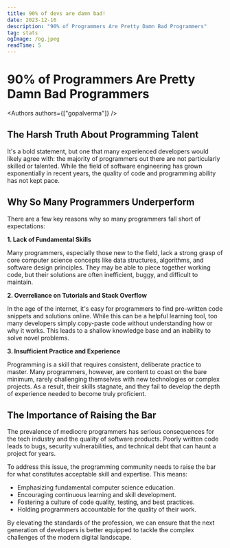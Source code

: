 ```yaml
---
title: 90% of devs are damn bad!
date: 2023-12-16
description: "90% of Programmers Are Pretty Damn Bad Programmers"
tag: stats
ogImage: /og.jpeg
readTime: 5
---
```


# 90% of Programmers Are Pretty Damn Bad Programmers


<Authors authors={["gopalverma"]} />

## The Harsh Truth About Programming Talent

It's a bold statement, but one that many experienced developers would likely agree with: the majority of programmers out there are not particularly skilled or talented. While the field of software engineering has grown exponentially in recent years, the quality of code and programming ability has not kept pace.

## Why So Many Programmers Underperform

There are a few key reasons why so many programmers fall short of expectations:

**1. Lack of Fundamental Skills**

Many programmers, especially those new to the field, lack a strong grasp of core computer science concepts like data structures, algorithms, and software design principles. They may be able to piece together working code, but their solutions are often inefficient, buggy, and difficult to maintain.

**2. Overreliance on Tutorials and Stack Overflow**

In the age of the internet, it's easy for programmers to find pre-written code snippets and solutions online. While this can be a helpful learning tool, too many developers simply copy-paste code without understanding how or why it works. This leads to a shallow knowledge base and an inability to solve novel problems.

**3. Insufficient Practice and Experience**

Programming is a skill that requires consistent, deliberate practice to master. Many programmers, however, are content to coast on the bare minimum, rarely challenging themselves with new technologies or complex projects. As a result, their skills stagnate, and they fail to develop the depth of experience needed to become truly proficient.

## The Importance of Raising the Bar

The prevalence of mediocre programmers has serious consequences for the tech industry and the quality of software products. Poorly written code leads to bugs, security vulnerabilities, and technical debt that can haunt a project for years.

To address this issue, the programming community needs to raise the bar for what constitutes acceptable skill and expertise. This means:

 - Emphasizing fundamental computer science education.
 - Encouraging continuous learning and skill development.
 - Fostering a culture of code quality, testing, and best practices.
 - Holding programmers accountable for the quality of their work.

By elevating the standards of the profession, we can ensure that the next generation of developers is better equipped to tackle the complex challenges of the modern digital landscape.
